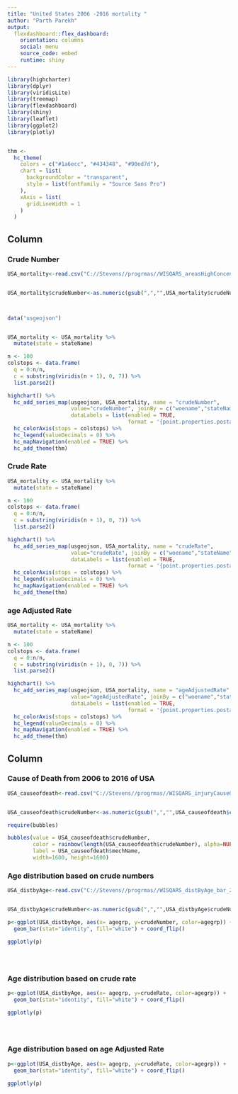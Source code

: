 ---
title: "United States 2006 -2016 mortality "
author: "Parth Parekh"
output: 
  flexdashboard::flex_dashboard:
    orientation: columns
    social: menu
    source_code: embed
    runtime: shiny
---

```{r setup, include=FALSE}
library(highcharter)
library(dplyr)
library(viridisLite)
library(treemap)
library(flexdashboard)
library(shiny)
library(leaflet)
library(ggplot2)
library(plotly)


thm <- 
  hc_theme(
    colors = c("#1a6ecc", "#434348", "#90ed7d"),
    chart = list(
      backgroundColor = "transparent",
      style = list(fontFamily = "Source Sans Pro")
    ),
    xAxis = list(
      gridLineWidth = 1
    )
  )

```
Column {.tabset data-width=500}
-----------------------------------------------------------------------

### Crude Number

```{r}


USA_mortality<-read.csv("C://Stevens//progrmas//WISQARS_areasHighConcentration_USmap_20180716-092710.csv")


USA_mortality$crudeNumber<-as.numeric(gsub(",","",USA_mortality$crudeNumber))



data("usgeojson")


USA_mortality <- USA_mortality %>%
  mutate(state = stateName)

n <- 100
colstops <- data.frame(
  q = 0:n/n,
  c = substring(viridis(n + 1), 0, 7)) %>%
  list.parse2()

highchart() %>%
  hc_add_series_map(usgeojson, USA_mortality, name = "crudeNumber",
                    value="crudeNumber", joinBy = c("woename","stateName"),
                    dataLabels = list(enabled = TRUE,
                                      format = '{point.properties.postalcode}')) %>%
  hc_colorAxis(stops = colstops) %>%
  hc_legend(valueDecimals = 0) %>%
  hc_mapNavigation(enabled = TRUE) %>%
  hc_add_theme(thm)

```


### Crude Rate
```{r}
USA_mortality <- USA_mortality %>%
  mutate(state = stateName)

n <- 100
colstops <- data.frame(
  q = 0:n/n,
  c = substring(viridis(n + 1), 0, 7)) %>%
  list.parse2()

highchart() %>%
  hc_add_series_map(usgeojson, USA_mortality, name = "crudeRate",
                    value="crudeRate", joinBy = c("woename","stateName"),
                    dataLabels = list(enabled = TRUE,
                                      format = '{point.properties.postalcode}')) %>%
  hc_colorAxis(stops = colstops) %>%
  hc_legend(valueDecimals = 0) %>%
  hc_mapNavigation(enabled = TRUE) %>%
  hc_add_theme(thm)
```

### age Adjusted Rate

```{r}

USA_mortality <- USA_mortality %>%
  mutate(state = stateName)

n <- 100
colstops <- data.frame(
  q = 0:n/n,
  c = substring(viridis(n + 1), 0, 7)) %>%
  list.parse2()

highchart() %>%
  hc_add_series_map(usgeojson, USA_mortality, name = "ageAdjustedRate",
                    value="ageAdjustedRate", joinBy = c("woename","stateName"),
                    dataLabels = list(enabled = TRUE,
                                      format = '{point.properties.postalcode}')) %>%
  hc_colorAxis(stops = colstops) %>%
  hc_legend(valueDecimals = 0) %>%
  hc_mapNavigation(enabled = TRUE) %>%
  hc_add_theme(thm)

```

Column { .tabset data-width=500}
-----------------------------------------------------------------------
### Cause of Death from 2006 to 2016 of USA

```{r, fig.keep='none'}


USA_causeofdeath<-read.csv("C://Stevens//progrmas//WISQARS_injuryCauseOfDeath_treemap_20180716-092645.csv")


USA_causeofdeath$crudeNumber<-as.numeric(gsub(",","",USA_causeofdeath$crudeNumber))

require(bubbles)

bubbles(value = USA_causeofdeath$crudeNumber,
        color = rainbow(length(USA_causeofdeath$crudeNumber), alpha=NULL)[sample(length(USA_causeofdeath$crudeNumber))],
        label = USA_causeofdeath$mechName,
        width=1600, height=1600)
```




### Age distribution based on crude numbers

```{r}

USA_distbyAge<-read.csv("C://Stevens//progrmas//WISQARS_distByAge_bar_20180716-092858.csv")


USA_distbyAge$crudeNumber<-as.numeric(gsub(",","",USA_distbyAge$crudeNumber))

p<-ggplot(USA_distbyAge, aes(x= agegrp, y=crudeNumber, color=agegrp)) +
  geom_bar(stat="identity", fill="white") + coord_flip()

ggplotly(p) 





```


### Age distribution based on crude rate

```{r}


p<-ggplot(USA_distbyAge, aes(x= agegrp, y=crudeRate, color=agegrp)) +
  geom_bar(stat="identity", fill="white") + coord_flip()

ggplotly(p) 





```

### Age distribution based on age Adjusted Rate

```{r}


p<-ggplot(USA_distbyAge, aes(x= agegrp, y=crudeRate, color=agegrp)) +
  geom_bar(stat="identity", fill="white") + coord_flip()

ggplotly(p) 





```